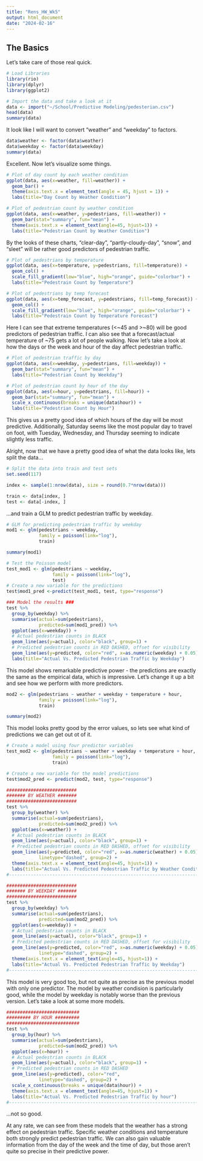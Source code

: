 ```yaml
---
title: "Rens_HW_Wk5"
output: html_document
date: "2024-02-16"
---
```


## The Basics
Let's take care of those real quick.
```r
# Load Libraries
library(rio)
library(dplyr)
library(ggplot2)

# Import the data and take a look at it
data <- import("~/School/Predictive Modeling/pedesterian.csv")
head(data)
summary(data)
```

It look like I will want to convert "weather" and "weekday" to factors.

```r
data$weather <- factor(data$weather)
data$weekday <- factor(data$weekday)
summary(data)
```

Excellent. Now let's visualize some things.

```r
# Plot of day count by each weather condition
ggplot(data, aes(x=weather, fill=weather)) + 
  geom_bar() + 
  theme(axis.text.x = element_text(angle = 45, hjust = 1)) + 
  labs(title="Day Count by Weather Condition")

# Plot of pedestrian count by weather condition
ggplot(data, aes(x=weather, y=pedestrians, fill=weather)) + 
  geom_bar(stat="summary", fun="mean") + 
  theme(axis.text.x = element_text(angle=45, hjust=1)) + 
  labs(title="Pedestrian Count by Weather Condition")
```

By the looks of these charts, "clear-day", "partly-cloudy-day", "snow", and "sleet" will be rather good predictors of pedestrian traffic.

```r
# Plot of pedestrians by temperature
ggplot(data, aes(x=temperature, y=pedestrians, fill=temperature)) + 
  geom_col() +
  scale_fill_gradient(low="blue", high="orange", guide="colorbar") +
  labs(title="Pedestrain Count by Temperature")

# Plot of pedestrians by temp forecast
ggplot(data, aes(x=temp_forecast, y=pedestrians, fill=temp_forecast)) + 
  geom_col() +
  scale_fill_gradient(low="blue", high="orange", guide="colorbar") +
  labs(title="Pedestrain Count by Temperature Forecast")
```

Here I can see that extreme temperatures (<~45 and >~80) will be good predictors of pedestrian traffic. I can also see that a forecast/actual temperature of ~75 gets a lot of people walking. Now let's take a look at how the days or the week and hour of the day affect pedestrian traffic.

```r
# Plot of pedestrian traffic by day
ggplot(data, aes(x=weekday, y=pedestrians, fill=weekday)) +
  geom_bar(stat="summary", fun="mean") +
  labs(title="Pedestrian Count by Weekday")

# Plot of pedestrian count by hour of the day
ggplot(data, aes(x=hour, y=pedestrians, fill=hour)) +
  geom_bar(stat="summary", fun="mean") +
  scale_x_continuous(breaks = unique(data$hour)) +
  labs(title="Pedestrian Count by Hour")
```

This gives us a pretty good idea of which hours of the day will be most predictive. Additionally, Saturday seems like the most popular day to travel on foot, with Tuesday, Wednesday, and Thursday seeming to indicate slightly less traffic.

Alright, now that we have a pretty good idea of what the data looks like, lets split the data...

```r
# Split the data into train and test sets
set.seed(117)

index <- sample(1:nrow(data), size = round(0.7*nrow(data)))

train <- data[index, ]
test <- data[-index, ]
```

...and train a GLM to predict pedestrian traffic by weekday.

```r
# GLM for predicting pedestrian traffic by weekday
mod1 <- glm(pedestrians ~ weekday,
            family = poisson(link="log"),
            train)

summary(mod1)

# Test the Poisson model 
test_mod1 <- glm(pedestrians ~ weekday,
                 family = poisson(link="log"),
                 test)
# Create a new variable for the predictions
test$mod1_pred <-predict(test_mod1, test, type="response")

### Model the results ###
test %>%
  group_by(weekday) %>% 
  summarise(actual=sum(pedestrians),
            predicted=sum(mod1_pred)) %>% 
  ggplot(aes(x=weekday)) +
  # Actual pedestrian counts in BLACK
  geom_line(aes(y=actual), color="black", group=1) +
  # Predicted pedestrian counts in RED DASHED, offset for visibility
  geom_line(aes(y=predicted, color="red", x=as.numeric(weekday) + 0.05), linetype = "dashed", group = 1) + 
  labs(title="Actual Vs. Predicted Pedestrian Traffic by Weekday")

```

This model shows remarkable predictive power - the predictions are exactly the same as the empirical data, which is impressive. Let's change it up a bit and see how we perform with more predictors.

```r
mod2 <- glm(pedestrians ~ weather + weekday + temperature + hour,
            family = poisson(link="log"),
            train)

summary(mod2)
```

This model looks pretty good by the error values, so lets see what kind of predictions we can get out ot of it.

```r
# Create a model using four predictor variables
test_mod2 <- glm(pedestrians ~ weather + weekday + temperature + hour,
                 family = poisson(link="log"),
                 train)

# Create a new variable for the model predictions
test$mod2_pred <- predict(mod2, test, type="response")

##########################
####### BY WEATHER #######
##########################
test %>%
  group_by(weather) %>%
  summarise(actual=sum(pedestrians),
            predicted=sum(mod2_pred)) %>%
  ggplot(aes(x=weather)) +
  # Actual pedestrian counts in BLACK
  geom_line(aes(y=actual), color="black", group=1) +
  # Predicted pedestrian counts in RED DASHED, offset for visibility
  geom_line(aes(y=predicted, color="red", x=as.numeric(weather) + 0.05),
            linetype="dashed", group=2) +
  theme(axis.text.x = element_text(angle=45, hjust=1)) + 
  labs(title="Actual Vs. Predicted Pedestrian Traffic by Weather Condition")
#------------------------------------------------------------------------------#

##########################
####### BY WEEKDAY #######
##########################
test %>%
  group_by(weekday) %>%
  summarise(actual=sum(pedestrians),
            predicted=sum(mod2_pred)) %>%
  ggplot(aes(x=weekday)) +
  # Actual pedestrian counts in BLACK
  geom_line(aes(y=actual), color="black", group=1) +
  # Predicted pedestrian counts in RED DASHED, offset for visibility
  geom_line(aes(y=predicted, color="red", x=as.numeric(weekday) + 0.05),
            linetype="dashed", group=2) +
  theme(axis.text.x = element_text(angle=45, hjust=1)) + 
  labs(title="Actual Vs. Predicted Pedestrian Traffic by Weekday")
#------------------------------------------------------------------------------#
```

This model is very good too, but not quite as precise as the previous model with only one predictor. The model by weather condision is particularly good, while the model by weekday is notably worse than the previous version. Let's take a look at some more models.

```r
###########################
######### BY HOUR #########
###########################
test %>%
  group_by(hour) %>%
  summarise(actual=sum(pedestrians),
            predicted=sum(mod2_pred)) %>%
  ggplot(aes(x=hour)) +
  # Actual pedestrian counts in BLACK
  geom_line(aes(y=actual), color="black", group=1) +
  # Predicted pedestrian counts in RED DASHED
  geom_line(aes(y=predicted), color="red",
            linetype="dashed", group=2) +
  scale_x_continuous(breaks = unique(data$hour)) +
  theme(axis.text.x = element_text(angle=45, hjust=1)) + 
  labs(title="Actual Vs. Predicted Pedestrian Traffic by hour")
#------------------------------------------------------------------------------#
```

...not so good.

At any rate, we can see from these models that the weather has a strong effect on pedestrian traffic. Specific weather conditions and temperature both strongly predict pedestrian traffic. We can also gain valuable information from the day of the week and the time of day, but those aren't quite so precise in their predictive power.

